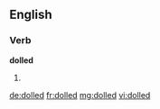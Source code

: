 ==English==

===Verb===
'''dolled'''

# {{past of|doll}}

[[de:dolled]]
[[fr:dolled]]
[[mg:dolled]]
[[vi:dolled]]